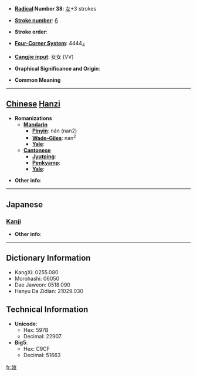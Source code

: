 * '''[[Wiktionary:Chinese radical index| Radical]] Number 38''': [[Wiktionary:Chinese radical index 女|女]]+3 strokes

* '''[[Wiktionary:Chinese total strokes index|Stroke number]]''': [[Wiktionary:Chinese total strokes index 6|6]]

* '''Stroke order''': 

* '''[[Wiktionary:Chinese four corner index|Four-Corner System]]''': 4444<sub>4</sub>

* '''[[Wiktionary:Chinese Cangjie index|Cangjie input]]''': 女女 (VV)

* '''Graphical Significance and Origin''': 

* '''Common Meaning'''

----

== [[Chinese]] [[Hanzi]] ==

* '''Romanizations'''
** '''[[Mandarin]]'''
*** '''[[Pinyin]]''': nán (nan2)
*** '''[[Wade-Giles]]''': nan<sup>2</sup>
*** '''[[Yale]]''': 
** '''[[Cantonese]]'''
*** '''[[Jyutping]]''':
*** '''[[Penkyamp]]''': 
*** '''[[Yale]]''': 

* '''Other info''': 

----

==Japanese==
===[[Kanji]]===
{{kanji|on readings=[[だん]] (dan), [[なん]] (nan)
|kun readings=[[いいあらそう]] (iiarasou)
}}

* '''Other info''':  

----

== Dictionary Information ==

* KangXi: 0255.080
* Morohashi: 06050
* Dae Jaweon: 0518.090
* Hanyu Da Zidian: 21029.030

== Technical Information ==

* '''Unicode''':
** Hex: 597B
** Decimal: 22907
* '''Big5''':
** Hex: C9CF
** Decimal: 51663

[[fr:奻]]